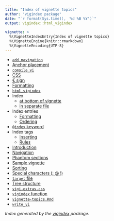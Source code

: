 ```yaml
---
title: "Index of vignette topics"
author: "vigindex package"
date: "`r format(Sys.time(), '%d %B %Y')`"
output: vigindex::html_vigindex
    
vignette: >
  %\VignetteIndexEntry{Index of vignette topics}
  %\VignetteEngine{knitr::rmarkdown}
  %\VignetteEncoding{UTF-8}
---
```

<div class="vigindex" id="Index follows this line; do not edit below">

  * [`add_navigation`](example.html#steps)
  * [Anchor placement](example.html#anchors)
  * [`compile_vi`](example.html#steps)
  * [CSS](example.html#css)
  * [&euro; sign](example.html#special)
  * [Formatting](example.html#format)
  * [`html_vigindex`](example.html#format)
  * Index
      * [at bottom of vignette](example.html#target)
      * [in separate file](example.html#vigindex)
  * Index entries
      * [Formatting](example.html#formatting)
      * [Ordering](example.html#formatting)
  * [`@index` keyword](example.html#rules)
  * Index tags
      * [Inserting](example.html#intro)
      * [Rules](example.html#rules)
  * [Introduction](example.html#intro)
  * [Navigation](example.html#steps)
  * [Phantom sections](example.html#phantom)
  * [Sample vignette](example.html)
  * [Sorting](example.html#formatting)
  * [Special characters (; @ !)](example.html#special)
  * [`target` file](example.html#target)
  * [Tree structure](example.html#steps)
  * [`vigi-extras.css`](example.html#css)
  * [`vigindex` function](example.html#vigindex)
  * [`vignette-topics.Rmd`](example.html#vigindex)
  * [`write_vi`](example.html#steps)


*Index generated by the [vigindex](https://github.com/rvlenth/vigindex) package.*

</div> <!-- closes div class = "vigindex" -->
